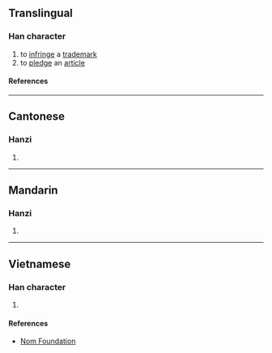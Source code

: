 {{character info/new}}
==Translingual==

===Han character===
{{Han char|rn=62|rad=戈|as=09|sn=13|four=13150|canj=NTI|ids=⿰盈戈}}

# to [[infringe]] a [[trademark]]
# to [[pledge]] an [[article]]

====References====
{{Han ref|kx=0413.241|dkj=11625|dj=0756.180|hdz=21409.060|uh=6224}}

----

==Cantonese==

===Hanzi===
{{yue-hanzi|jyut=koi3|y=koi3}}

# {{rfdef|yue|sort=戈09}}

----

==Mandarin==

===Hanzi===
{{cmn-hanzi|pin=[[gài]] ([[gai4]])|wg=kai<sup>4</sup>}}

# {{rfdef|cmn|sort=戈09}}

----

==Vietnamese==

===Han character===
{{vi-readings|rs=戈09|reading=[[cái]], [[ngải]]}}

# {{rfdef|vi|sort=戈09}}

====References====
* [http://nomfoundation.org/common/nom_details.php?codepoint=6224 Nom Foundation]